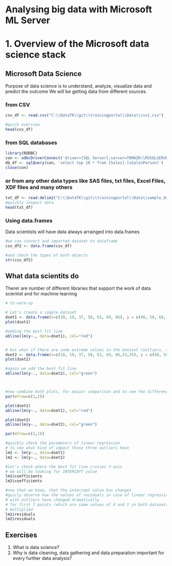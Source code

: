 # Analysing big data with Microsoft ML Server
# 1. Overview of the Microsoft data science stack


## Microsoft Data Science
Purpose of data science is to understand, analyze, visualize data and predict the outcome
We will be getting data from different sources.

### from CSV
```r
csv_df <- read.csv("C:\\DataTK\\git\\trainingportal\\Data\\csv1.csv")

#quick overview
head(csv_df)
```
### from SQL databases
```r
library(RODBC)
con <- odbcDriverConnect('driver={SQL Server};server=TOMAZK\\MSSQLSERVER2017;database=Adventureworks;trusted_connection=true')
db_df <- sqlQuery(con, 'select top 10 * from [Sales].[vSalesPerson]')
close(con)
```

### or from any other data types like SAS files, txt files, Excel Files, XDF files and many others
```r
txt_df <- read.delim2("C:\\DataTK\\git\\trainingportal\\Data\\sample_data.txt", header=TRUE, sep="\t")
#quickly inspect data
head(txt_df)
```

### Using data.frames
Data scientists will have data always arrainged into data.frames
```r
#we can convert and imported dataset to dataframe
csv_df2 <- data.frame(csv_df)

#and check the types of both objects
str(csv_df2)
```



## What data scientits do
Therer are number of different libraries that support the work of data scientist and for machine learning

```r
# to warm-up

# Let's create a simple dataset
dset1 <- data.frame(x=c(10, 19, 37, 50, 62, 69, 86), y = c(40, 58, 69, 176, 165, 261, 271))
plot(dset1)

#adding the best fit line 
abline(lm(y~., data=dset1), col="red")


# but what if there are some extreme values in the dataset (outliers, spikes)
dset2 <- data.frame(x=c(10, 19, 37, 50, 62, 69, 86,33,35), y = c(40, 58, 69, 176, 165, 261, 271,263,271))
plot(dset2)

#again we add the best fit line
abline(lm(y~., data=dset2), col="green")



#now combine both plots, for easier comparison and to see the difference in the outliers effect:
par(mfrow=c(1,2))

plot(dset1)
abline(lm(y~., data=dset1), col="red")

plot(dset2)
abline(lm(y~., data=dset2), col="green")

par(mfrow=c(1,1))

#quickly check the parameters of linear regression
# to see what kind of impact those three outliers have
lm1 <- lm(y~., data=dset1)
lm2 <- lm(y~., data=dset2)

#let's check where the best fit line crosses Y-axis
# we will be looking for INTERCEPT value
lm1$coefficients
lm2$coefficients

#now that we know, that the intercept value has changes
#quicly observe how the values of residuals in case of linear regression 
# with outliers have changed dramatically
# for first 7 points (which are same values of X and Y in both datasets), the error of best fit (aka:prediction) has
# multiplied
lm1$residuals
lm2$residuals


```


## Exercises
1. What is data science?
2. Why is data cleaning, data gathering and data preparation important for every further data analysis?


